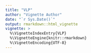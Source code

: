```yaml
---
title: "VLP"
author: "Vignette Author"
date: "`r Sys.Date()`"
output: rmarkdown::html_vignette
vignette: >
  %\VignetteIndexEntry{VLP}
  %\VignetteEngine{knitr::rmarkdown}
  %\VignetteEncoding{UTF-8}
---
```






